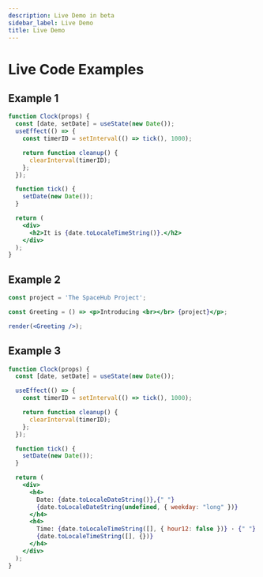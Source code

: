 ```yaml
---
description: Live Demo in beta
sidebar_label: Live Demo
title: Live Demo
---
```



<!-- # Developers -->

<!-- import ComingSoon from "@site/src/components/ComingSoon";

<ComingSoon /> -->



# Live Code Examples

## Example 1

<BrowserWindow url="localhost">


```jsx live
function Clock(props) {
  const [date, setDate] = useState(new Date());
  useEffect(() => {
    const timerID = setInterval(() => tick(), 1000);

    return function cleanup() {
      clearInterval(timerID);
    };
  });

  function tick() {
    setDate(new Date());
  }

  return (
    <div>
      <h2>It is {date.toLocaleTimeString()}.</h2>
    </div>
  );
}
```


</BrowserWindow>

## Example 2

<BrowserWindow url="localhost">


```jsx live noInline
const project = 'The SpaceHub Project';

const Greeting = () => <p>Introducing <br></br> {project}</p>;

render(<Greeting />);
```


</BrowserWindow>

## Example 3

<BrowserWindow url="localhost">

```jsx live
function Clock(props) {
  const [date, setDate] = useState(new Date());

  useEffect(() => {
    const timerID = setInterval(() => tick(), 1000);

    return function cleanup() {
      clearInterval(timerID);
    };
  });

  function tick() {
    setDate(new Date());
  }

  return (
    <div>
      <h4>
        Date: {date.toLocaleDateString()},{" "}
        {date.toLocaleDateString(undefined, { weekday: "long" })}
      </h4>
      <h4>
        Time: {date.toLocaleTimeString([], { hour12: false })} · {" "}
        {date.toLocaleTimeString([], {})}
      </h4>
    </div>
  );
}
```
</BrowserWindow>